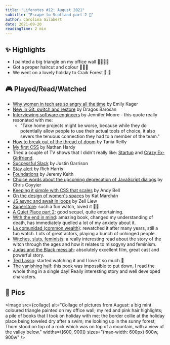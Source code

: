 ```yaml
---
title: "Lifenotes #12: August 2021"
subtitle: "Escape to Scotland part 2 🌲"
author: Carolina Gilabert
date: 2021-09-20
readingTime: 2 min
---
```



## ✨ Highlights

- I painted a big triangle on my office wall 👩🏼‍🎨🎨
- Got a proper haircut and colour 💇🏼‍♀️
- We went on a lovely holiday to Craik Forest 🌲 🏴󠁧󠁢󠁳󠁣󠁴󠁿

## 🎮 Played/Read/Watched

- [Why women in tech are so angry all the time](https://mashable.com/article/women-in-tech-harassment) by Emily Kager
- [New in Git: switch and restore](https://www.banterly.net/2021/07/31/new-in-git-switch-and-restore/) by Dragos Barosan
- [Interviewing software engineers](https://jenniferplusplus.com/interviewing-engineers/) by Jennifer Moore - this quote really resonated with me:
  - "Take home projects might be worse, because while they do potentially allow people to use their actual tools of choice, it also severs the tenuous connection they had to a member of the team."
- [How to break out of the thread of doom](https://leaddev.com/productivity-eng-velocity/how-break-out-thread-doom) by Tania Reilly
- [My first CSS](https://engineering.kablamo.com.au/posts/2021/my-first-css) by Nathan Hardy
- Tried a couple of TV shows that I didn't really like: [Startup](https://www.imdb.com/title/tt5028002) and [Crazy Ex-Girlfriend](https://www.imdb.com/title/tt4094300/?ref_=nv_sr_srsg_0).
- [Successful Slack](https://www.justingarrison.com/blog/2021-08-08-succesful-slack/) by Justin Garrison
- [Stay alert](https://dev.to/richharris/stay-alert-d) by Rich Harris
- [Foundations](https://adactio.com/journal/18337) by Jeremy Keith
- [Choice words about the upcoming deprecation of JavaScript dialogs](https://css-tricks.com/choice-words-about-the-upcoming-deprecation-of-javascript-dialogs/) by Chris Coyyier
- [Keeping it simple with CSS that scales](https://www.youtube.com/watch?v=byAaV3sy5qc) by Andy Bell
- [On the design of women's spaces](https://medium.com/@maybekatz/on-the-design-of-womens-spaces-72bf8f396dc0) by Kat Marchán
- [JS async and await in loops](https://zellwk.com/blog/async-await-in-loops/) by Zell Liew
- [Superstore](https://www.imdb.com/title/tt4477976): such a fun watch, loved it 🙌🏼
- [A Quiet Place part 2](https://www.imdb.com/title/tt8332922): good sequel, quite entertaining.
- [With the end in mind](https://uk.bookshop.org/books/with-the-end-in-mind-how-to-live-and-die-well/9780008210915): amazing book, changed my understanding of death, has immediately quelled a lot of my anxiety about it.
- [La comunidad (common wealth)](https://www.imdb.com/title/tt0255067): rewatched it after many years, still a fun watch. Lots of great actors, playing a bunch of unhinged people.
- [Witches, sluts, feminists](https://uk.bookshop.org/books/witches-sluts-feminists-conjuring-the-sex-positive/9780996485272): a really interesting read about the story of the witch through the ages and how it relates to misogyny and feminism.
- [Judas and the Black messiah](https://www.imdb.com/title/tt9784798): absolutely excellent film, great cast and powerful story.
- [Ted Lasso](https://www.imdb.com/title/tt10986410): started watching it and I love it so much 💛
- [The vanishing half](https://uk.bookshop.org/books/the-vanishing-half-shortlisted-for-the-women-s-prize-2021/9780349701479): this book was impossible to put down, I read the whole thing in a single day! Really interesting story and well developed characters.

## 📸 Pics

<Image
  src={collage}
  alt="Collage of pictures from August: a big mint coloured triangle painted on my office wall; my red and pink hair highlights; a pile of books that I took on holiday with me; the border collie at the holiday place being toweled dry after a swim; me looking up in the sunny forest; Thom stood on top of a rock which was on top of a mountain, with a view of the valley below."
  widths={[600, 900]}
  sizes="(max-width: 600px) 600w, 900w"
/>
